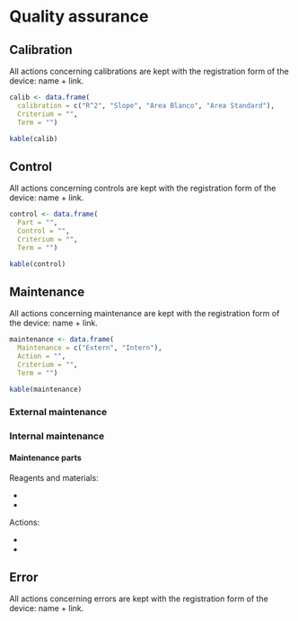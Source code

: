 # Quality assurance

## Calibration

All actions concerning calibrations are kept with the registration form of the device: name + link.

```r
calib <- data.frame(
  calibration = c("R^2", "Slope", "Area Blanco", "Area Standard"),
  Criterium = "",
  Term = "")

kable(calib)
```

## Control

All actions concerning controls are kept with the registration form of the device: name + link.

```r
control <- data.frame(
  Part = "",
  Control = "",
  Criterium = "",
  Term = "")

kable(control)
```

## Maintenance

All actions concerning maintenance are kept with the registration form of the device: name + link.

```r
maintenance <- data.frame(
  Maintenance = c("Extern", "Intern"),
  Action = "",
  Criterium = "",
  Term = "")

kable(maintenance)
```

### External maintenance

### Internal maintenance

#### Maintenance parts

Reagents and materials:

-   

-   

Actions:

-   

-   

## Error

All actions concerning errors are kept with the registration form of the device: name + link.
